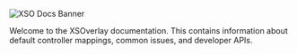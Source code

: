 ![XSO Docs Banner](img/XSO_DocsHeader.png)

Welcome to the XSOverlay documentation. This contains information about default controller mappings, common issues, and developer APIs.


